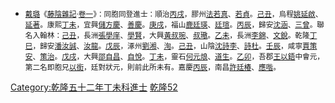 {{Navbox
|name = 乾隆五十二年丁未科殿試金榜
|title = 乾隆五十二年（[[1787年]]）丁未科殿試金榜
|titlestyle = background-color:#FFD700;
|image =
|style = width:100%;text-align:center; 
|groupstyle = text-align:center; background-color:#FFD700;
|liststyle = text-align:center;
|state = {{{state<includeonly>|collapsed</includeonly>}}}
|group1 = 第一甲<br>賜進士及第<br>共3名
|list1 = '''[[史致光]]''' - '''[[孫星衍]]''' - '''[[董敎增]]'''

|group2 = 第二甲<br>賜進士出身<br>共45名
|list2 = [[朱理|朱　理]] - [[王觀 (乾隆進士)|王　觀]] - [[李如筠]] - [[秦恩復]] - [[湯藩|湯　藩]] - [[吳于宣]] - [[馬履泰]] - [[何元烺|何道冲]] - [[康綸鈞]] - [[沈清瑞]]<br>[[彭希洛]] - [[唐仁埴]] - [[馬書欣]] - [[范逢恩]] - [[方建鐘]] - [[龍廷槐]] - [[謝恭銘]] - [[邱埰|邱　埰]] - [[李傳熊]] - [[談祖綬]]<br>[[周維祺]] - [[吳煦 (乾隆進士)|吳　煦]] - [[馮錫宸]] - [[任銜蕙]] - [[何泌|何　泌]] - [[柳邁祖]] - [[郭均|郭　均]] - [[邱先德]] - [[何道生]] - [[余芬|余　芬]]<br>[[伍有庸]] - [[胡鈺|胡　鈺]] - [[李承端]] - [[王祖武 (乾隆進士)|王祖武]] - [[陳士雅]] - [[汪彥博]] - [[陸模孫]] - [[初喬齡]] - [[吳烜|吳　烜]] - [[陸元鋐]]<br>[[雷維霈]] - [[周廷森]] - [[潘鷺|潘　鷺]] - [[顧敏恒]] - [[江淑榘]]<span style="color: #FFFFFF;"> - －－－ - －－－ - －－－ - －－－ - －－－</span>

|group3 = 第三甲<br>賜同進士出身<br>共89名
|list3 = [[焦以厚]] - [[朱鈺|朱　鈺]] - [[顧鈺|顧　鈺]] - [[傅修孟]] - [[施履亨]] - [[潘紹經]] - [[周鍔|周　鍔]] - [[高樂生]] - [[王軾 (乾隆進士)|王　軾]] - [[龔鶴鳴]]<br>[[王應奎 (乾隆進士)|王應奎]] - [[劉廣恕]] - [[杜南棠]] - [[包愷|包　愷]] - [[薛淇|薛　淇]] - [[毛登瀛]] - [[吳蔭暄]] - [[陳若霖]] - [[蕭士雙]] - [[張溥 (乾隆進士)|張　溥]]<br>[[謝其情]] - [[翁樹培]] - [[錢豫章]] - [[林挺然]] - [[章守勳]] - [[張錤|張　錤]] - [[瑚圖禮]] - [[王國元]] - [[朱蓉|朱　蓉]] - [[沈叔埏]]<br>[[徐森|徐　森]] - [[陳學詩]] - [[王肇成]] - [[尹英圖]] - [[王奎甲]] - [[杜秉陽]] - [[周宗元]] - [[張京翰]] - [[劉永標]] - [[葉中鯉]]<br>[[朱秉鑑]] - [[任澍南]] - [[丁大猷]] - [[賈掞|賈　掞]] - [[馬維馭]] - [[張祥雲]] - [[劉廷楠]] - [[茅豫|茅　豫]] - [[馬思聖]] - [[周維壇]]<br>[[袁春鼎]] - [[張執琮]] - [[吳咸德]] - [[鄭文明]] - [[楊炤|楊　炤]] - [[王世永]] - [[程義莊]] -[[瑚素通阿|瑚圖靈阿]]- [[孫範金]] - [[鄧文炳]]<br>[[朱承寵]] - [[楊維翮]] - [[楊彥青]] - [[楊世銳]] - [[漆鑾|漆　鑾]] - [[趙繼昌]] - [[際良|際　良]] - [[吳五鳳]] - [[呂銘|呂　銘]] - [[楊綱|楊　綱]]<br>[[胡德溶]] - [[尹大璋]] - [[黃壧|黃　壧]] - [[楊夢符]] - [[任尙蕙]] - [[徐慰祖]] - [[閻棆閣]] - [[呂雯|呂　雯]] - [[李其綱]] - [[馬潛蛟]]<br>[[徐景芳]] - [[宋鳴琦]] - [[孫鵬儀]] - [[蔡振中]] - [[胡永煥]] - [[陳琮|陳　琮]] - [[由樹甲]] - [[雷應暢]] - [[劉德懋]]<span style="color: #FFFFFF;"> - －－－</span>
|belowstyle = text-align: center; background-color:#FFD700;
|below='''前一科：[[Template:乾隆四十九年甲辰科殿試金榜|乾隆四十九年甲辰科]]　'''·'''　後一科：[[Template:乾隆五十四年己酉科殿試金榜|乾隆五十四年己酉科]]'''<br>'''同科進士：[[Template:乾隆五十二年丁未科武殿試金榜|乾隆五十二年丁未武科]]'''
}}
[[Category:乾隆五十二年丁未科進士]]
<noinclude>
[[Category:乾隆五十二年丁未科進士| ]][[Category:清朝進士模板|乾隆52]]
*<small>[[戴璐]]《[[藤陰雜記]]·[[s:藤陰雜記/卷1|卷一]]》：同胞同登進士：順治[[Template:順治三年丙戌科殿試金榜|丙戌]]，膠州[[法若真]]、[[法若貞|若貞]]。[[Template:順治六年己丑科殿試金榜|己丑]]，烏程[[姚延啟]]、[[姚延著|延著]]。康熙[[Template:康熙六年丁未科殿試金榜|丁未]]，宜興[[儲方慶]]、[[儲善慶|善慶]]。[[Template:康熙九年庚戌科殿試金榜|庚戌]]，福山[[鹿廷瑛]]、[[鹿廷瑄|廷瑄]]。[[Template:康熙十五年丙辰科殿試金榜|丙辰]]，歸安[[沈涵 (康熙進士)|沈涵]]、[[沈三曾|三曾]]。聯名入翰林：[[Template:康熙四十八年己丑科殿試金榜|己丑]]，長洲[[張學庠]]、[[張學賢|學賢]]，大興[[黃叔琬]]、[[黃叔璥|叔璥]]。[[Template:康熙五十四年乙未科殿試金榜|乙未]]，長洲[[李錦]]、[[李文銳|文銳]]。乾隆[[Template:乾隆二年丁巳恩科殿試金榜|丁巳]]，歸安[[潘汝誠]]、[[潘汝龍|汝龍]]。[[Template:乾隆十三年戊辰科殿試金榜|戊辰]]，涿州[[劉湘]]、[[劉洵|洵]]。[[Template:乾隆三十四年己丑科殿試金榜|己丑]]，山陰[[沈詩李]]、[[沈詩杜|詩杜]]。[[Template:乾隆三十七年壬辰科殿試金榜|壬辰]]，咸寧[[賈策安]]、[[賈策治|策治]]。[[Template:乾隆四十三年戊戌科殿試金榜|戊戌]]，大興[[邵自昌]]、[[邵自悅|自悅]]。[[Template:乾隆五十二年丁未科殿試金榜|丁未]]，靈石[[何道沖|何元烺]]、[[何道生|道生]]。[[Template:乾隆六十年乙卯恩科殿試金榜|乙卯]]，吾郡[[王以鋙]]中會元，第二名即胞兄[[王以銜|以銜]]，廷對狀元，則前此所未有。嘉慶[[Template:嘉慶元年丙辰科殿試金榜|丙辰]]，南昌[[許廷椿]]、[[許應喈|應喈]]。</small></noinclude>